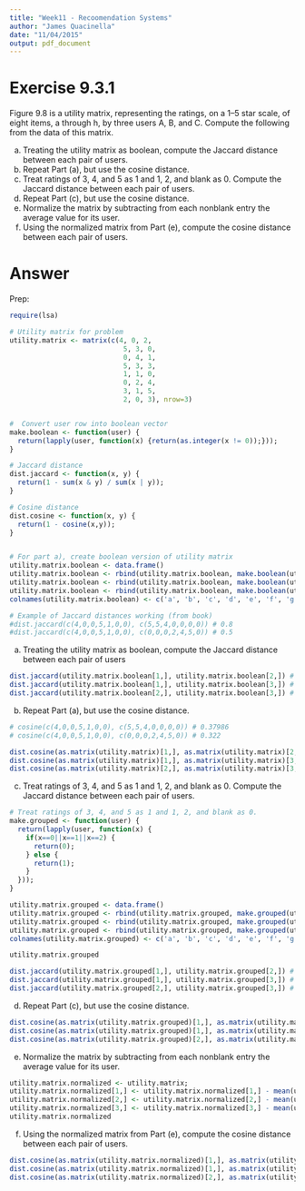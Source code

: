 ```yaml
---
title: "Week11 - Recoomendation Systems"
author: "James Quacinella"
date: "11/04/2015"
output: pdf_document
---
```


# Exercise 9.3.1

Figure 9.8 is a utility matrix, representing the ratings, on a 1–5 star scale, of eight items, a through h, by three users A, B, and C. Compute the following from the data of this matrix.

(a) Treating the utility matrix as boolean, compute the Jaccard distance between each pair of users.
(b) Repeat Part (a), but use the cosine distance.
(c) Treat ratings of 3, 4, and 5 as 1 and 1, 2, and blank as 0. Compute the Jaccard distance between each pair of users.
(d) Repeat Part (c), but use the cosine distance.
(e) Normalize the matrix by subtracting from each nonblank entry the average value for its user.
(f) Using the normalized matrix from Part (e), compute the cosine distance between each pair of users.

# Answer

Prep:

```r
require(lsa)

# Utility matrix for problem
utility.matrix <- matrix(c(4, 0, 2, 
                            5, 3, 0,
                            0, 4, 1,
                            5, 3, 3,
                            1, 1, 0,
                            0, 2, 4,
                            3, 1, 5,
                            2, 0, 3), nrow=3)


#  Convert user row into boolean vector
make.boolean <- function(user) {
  return(lapply(user, function(x) {return(as.integer(x != 0));}));
}

# Jaccard distance
dist.jaccard <- function(x, y) {
  return(1 - sum(x & y) / sum(x | y));
}

# Cosine distance
dist.cosine <- function(x, y) {
  return(1 - cosine(x,y));
}


# For part a), create boolean version of utility matrix
utility.matrix.boolean <- data.frame()
utility.matrix.boolean <- rbind(utility.matrix.boolean, make.boolean(utility.matrix[1,]))
utility.matrix.boolean <- rbind(utility.matrix.boolean, make.boolean(utility.matrix[2,]))
utility.matrix.boolean <- rbind(utility.matrix.boolean, make.boolean(utility.matrix[3,]))
colnames(utility.matrix.boolean) <- c('a', 'b', 'c', 'd', 'e', 'f', 'g', 'h')

# Example of Jaccard distances working (from book)
#dist.jaccard(c(4,0,0,5,1,0,0), c(5,5,4,0,0,0,0)) # 0.8
#dist.jaccard(c(4,0,0,5,1,0,0), c(0,0,0,2,4,5,0)) # 0.5
```

a) Treating the utility matrix as boolean, compute the Jaccard distance between each pair of users

```r
dist.jaccard(utility.matrix.boolean[1,], utility.matrix.boolean[2,]) # 0.5
dist.jaccard(utility.matrix.boolean[1,], utility.matrix.boolean[3,]) # 0.5
dist.jaccard(utility.matrix.boolean[2,], utility.matrix.boolean[3,]) # 0.5
```

b) Repeat Part (a), but use the cosine distance.

```r
# cosine(c(4,0,0,5,1,0,0), c(5,5,4,0,0,0,0)) # 0.37986
# cosine(c(4,0,0,5,1,0,0), c(0,0,0,2,4,5,0)) # 0.322

dist.cosine(as.matrix(utility.matrix)[1,], as.matrix(utility.matrix)[2,]) # 0.3989592
dist.cosine(as.matrix(utility.matrix)[1,], as.matrix(utility.matrix)[3,]) # 0.3850813
dist.cosine(as.matrix(utility.matrix)[2,], as.matrix(utility.matrix)[3,]) # 0.4861299
```

c) Treat ratings of 3, 4, and 5 as 1 and 1, 2, and blank as 0. Compute the Jaccard distance between each pair of users.


```r
# Treat ratings of 3, 4, and 5 as 1 and 1, 2, and blank as 0.
make.grouped <- function(user) { 
  return(lapply(user, function(x) {
    if(x==0||x==1||x==2) {
      return(0);
    } else {
      return(1);
    }
  }));
}

utility.matrix.grouped <- data.frame()
utility.matrix.grouped <- rbind(utility.matrix.grouped, make.grouped(utility.matrix[1,]))
utility.matrix.grouped <- rbind(utility.matrix.grouped, make.grouped(utility.matrix[2,]))
utility.matrix.grouped <- rbind(utility.matrix.grouped, make.grouped(utility.matrix[3,]))
colnames(utility.matrix.grouped) <- c('a', 'b', 'c', 'd', 'e', 'f', 'g', 'h')

utility.matrix.grouped

dist.jaccard(utility.matrix.grouped[1,], utility.matrix.grouped[2,]) # 0.6
dist.jaccard(utility.matrix.grouped[1,], utility.matrix.grouped[3,]) # 0.6666667
dist.jaccard(utility.matrix.grouped[2,], utility.matrix.grouped[3,]) # 0.8333333
```

d) Repeat Part (c), but use the cosine distance.

```r
dist.cosine(as.matrix(utility.matrix.grouped)[1,], as.matrix(utility.matrix.grouped)[2,]) # 0.42264
dist.cosine(as.matrix(utility.matrix.grouped)[1,], as.matrix(utility.matrix.grouped)[3,]) # 0.5
dist.cosine(as.matrix(utility.matrix.grouped)[2,], as.matrix(utility.matrix.grouped)[3,]) # 0.7113
```

e) Normalize the matrix by subtracting from each nonblank entry the average value for its user.

```r
utility.matrix.normalized <- utility.matrix;
utility.matrix.normalized[1,] <- utility.matrix.normalized[1,] - mean(utility.matrix.normalized[1,]);
utility.matrix.normalized[2,] <- utility.matrix.normalized[2,] - mean(utility.matrix.normalized[2,]);
utility.matrix.normalized[3,] <- utility.matrix.normalized[3,] - mean(utility.matrix.normalized[3,]);
utility.matrix.normalized
```

f) Using the normalized matrix from Part (e), compute the cosine distance between each pair of users.

```r
dist.cosine(as.matrix(utility.matrix.normalized)[1,], as.matrix(utility.matrix.normalized)[2,]) # 1.046374
dist.cosine(as.matrix(utility.matrix.normalized)[1,], as.matrix(utility.matrix.normalized)[3,]) # 1.037662
dist.cosine(as.matrix(utility.matrix.normalized)[2,], as.matrix(utility.matrix.normalized)[3,]) # 1.288179
```